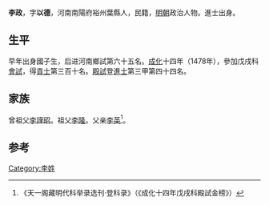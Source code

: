 {{Otheruses|other=名为李政的其他人物|李政}}

'''李政'''，字'''以德'''，河南南陽府裕州葉縣人，民籍，[[明朝|明朝]]政治人物。進士出身。

== 生平 ==
早年出身國子生，后进河南鄉試第六十五名。[[成化|成化]]十四年（1478年），參加戊戌科[[會試|會試]]，得[[貢士|貢士]]第三百十名。[[殿試|殿試]]登[[進士|進士]]第三甲第四十四名。

== 家族 ==
曾祖父[[李謹昭|李謹昭]]。祖父[[李隆|李隆]]。父亲[[李英|李英]]<ref>《天一阁藏明代科举录选刊·登科录》（《成化十四年戊戌科殿試金榜》）</ref>。

==参考==
{{reflist}}

{{成化十四年戊戌科殿試金榜}}

{{Authority control}}

{{DEFAULTSORT:}}
[[Category:李姓|Category:李姓]]


{{明朝人物小作品}}